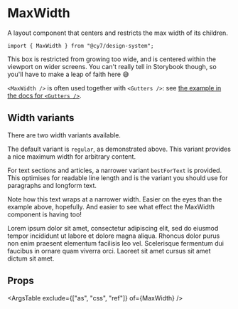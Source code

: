 
<Meta title="Design system / Layout / MaxWidth" component={MaxWidth} />

# MaxWidth

A layout component that centers and restricts the max width of its children.

```tsx
import { MaxWidth } from "@cy7/design-system";
```

<Canvas withSource="open">
  <Story name="Default">
    <MaxWidth>
      <p>This box is restricted from growing too wide, and is centered within the viewport on wider screens. You can't really tell in Storybook though, so you'll have to make a leap of faith here 😅</p>
    </MaxWidth>
  </Story>
</Canvas>

`<MaxWidth />` is often used together with `<Gutters />`: see [the example in the docs for `<Gutters />`](/docs/design-system-layout-gutters--default-story#laying-out-a-page).

## Width variants

There are two width variants available.

The default variant is `regular`, as demonstrated above. This variant provides a nice maximum width for arbitrary content.

For text sections and articles, a narrower variant `bestForText` is provided. This optimises for readable line length and is the variant you should use for paragraphs and longform text.

<Canvas withSource="open">
  <Story name="Best for text">
    <MaxWidth width="bestForText">
      <p>Note how this text wraps at a narrower width. Easier on the eyes than the example above, hopefully. And easier to see what effect the MaxWidth component is having too!</p>
      <p>
        Lorem ipsum dolor sit amet, consectetur adipiscing elit, sed do eiusmod tempor incididunt ut labore et dolore magna aliqua. Rhoncus dolor purus non enim praesent elementum facilisis leo vel. Scelerisque fermentum dui faucibus in ornare quam viverra orci. Laoreet sit amet cursus sit amet dictum sit amet.
      </p>
    </MaxWidth>
  </Story>
</Canvas>

## Props

<ArgsTable exclude={["as", "css", "ref"]} of={MaxWidth} />
